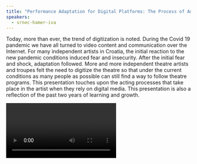 ```yaml
---
title: "Performance Adaptation for Digital Platforms: The Process of Adaptation and Learning"
speakers:
  - srnec-hamer-iva
---
```

Today, more than ever, the trend of digitization is noted. During the Covid 19 pandemic we have all turned to video content and communication over the Internet. For many independent artists in Croatia, the initial reaction to the new pandemic conditions induced fear and insecurity. After the initial fear and shock, adaptation followed. More and more independent theatre artists and troupes felt the need to digitize the theatre so that under the current conditions as many people as possible can still find a way to follow theatre programs. This presentation touches upon the acting processes that take place in the artist when they rely on digital media. This presentation is also a reflection of the past two years of learning and growth.

<Video provider="youtube" id="Rp1PX2cokj8" />

<Speakers>
  <Speaker speaker="srnec-hamer-iva" />
</Speakers>

